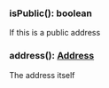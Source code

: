 

### isPublic(): boolean

If this is a public address

### address(): [Address](#address)

The address itself
